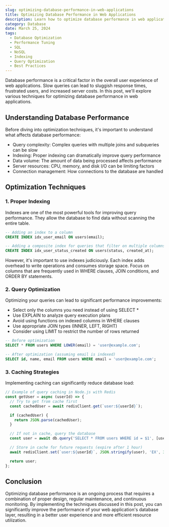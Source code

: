 ```yaml
---
slug: optimizing-database-performance-in-web-applications
title: Optimizing Database Performance in Web Applications
description: Learn how to optimize database performance in web applications with best practices, indexing strategies, and query optimization techniques.
category: Database
date: March 25, 2024
tags:
  - Database Optimization
  - Performance Tuning
  - SQL
  - NoSQL
  - Indexing
  - Query Optimization
  - Best Practices
---
```



Database performance is a critical factor in the overall user experience of web applications. Slow queries can lead to sluggish response times, frustrated users, and increased server costs. In this post, we'll explore various techniques for optimizing database performance in web applications.

## Understanding Database Performance

Before diving into optimization techniques, it's important to understand what affects database performance:

- Query complexity: Complex queries with multiple joins and subqueries can be slow
- Indexing: Proper indexing can dramatically improve query performance
- Data volume: The amount of data being processed affects performance
- Server resources: CPU, memory, and disk I/O can be limiting factors
- Connection management: How connections to the database are handled

## Optimization Techniques

### 1. Proper Indexing

Indexes are one of the most powerful tools for improving query performance. They allow the database to find data without scanning the entire table.

```sql
-- Adding an index to a column
CREATE INDEX idx_user_email ON users(email);

-- Adding a composite index for queries that filter on multiple columns
CREATE INDEX idx_user_status_created ON users(status, created_at);
```

However, it's important to use indexes judiciously. Each index adds overhead to write operations and consumes storage space. Focus on columns that are frequently used in WHERE clauses, JOIN conditions, and ORDER BY statements.

### 2. Query Optimization

Optimizing your queries can lead to significant performance improvements:

- Select only the columns you need instead of using SELECT \*
- Use EXPLAIN to analyze query execution plans
- Avoid using functions on indexed columns in WHERE clauses
- Use appropriate JOIN types (INNER, LEFT, RIGHT)
- Consider using LIMIT to restrict the number of rows returned

```sql
-- Before optimization
SELECT * FROM users WHERE LOWER(email) = 'user@example.com';

-- After optimization (assuming email is indexed)
SELECT id, name, email FROM users WHERE email = 'user@example.com';
```

### 3. Caching Strategies

Implementing caching can significantly reduce database load:

```js
// Example of query caching in Node.js with Redis
const getUser = async (userId) => {
  // Try to get from cache first
  const cachedUser = await redisClient.get(`user:${userId}`);

  if (cachedUser) {
    return JSON.parse(cachedUser);
  }

  // If not in cache, query the database
  const user = await db.query('SELECT * FROM users WHERE id = $1', [userId]);

  // Store in cache for future requests (expire after 1 hour)
  await redisClient.set(`user:${userId}`, JSON.stringify(user), 'EX', 3600);

  return user;
};
```

## Conclusion

Optimizing database performance is an ongoing process that requires a combination of proper design, regular maintenance, and continuous monitoring. By implementing the techniques discussed in this post, you can significantly improve the performance of your web application's database layer, resulting in a better user experience and more efficient resource utilization.
